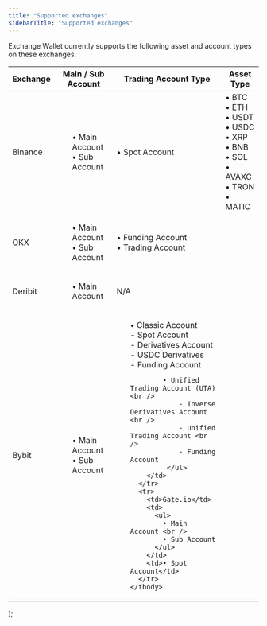 ```yaml
---
title: "Supported exchanges"
sidebarTitle: "Supported exchanges"
---
```


Exchange Wallet currently supports the following asset and account types on these exchanges.


  <table>
    <thead>
      <tr>
        <th>Exchange</th>
        <th>Main / Sub Account</th>
        <th>Trading Account Type</th>
        <th>Asset Type</th>
      </tr>
    </thead>
    <tbody>
      <tr>
        <td>Binance</td>
        <td>
          <ul>
            • Main Account <br />
            • Sub Account
          </ul>
        </td>
        <td>• Spot Account</td>
        <td rowSpan={5}>• BTC<br />• ETH<br />• USDT<br />• USDC<br />• XRP<br />• BNB<br />• SOL<br />• AVAXC<br />• TRON<br />• MATIC<br /></td>
      </tr>
      <tr>
        <td>OKX</td>
        <td>
          <ul>
            • Main Account <br />
            • Sub Account
          </ul>
        </td>
        <td>• Funding Account <br />
            • Trading Account
        </td>
      </tr>
      <tr>
        <td>Deribit</td>
        <td>
          <ul>
            • Main Account
          </ul>
        </td>
        <td>N/A</td>
      </tr>
      <tr>
        <td>Bybit</td>
        <td>
          <ul>
            • Main Account <br />
            • Sub Account
          </ul>
        </td>
        <td>
            <ul>
            • Classic Account <br />
                - Spot Account <br />
                - Derivatives Account <br />
                - USDC Derivatives <br />
                - Funding Account <br />

            • Unified Trading Account (UTA) <br />
                - Inverse Derivatives Account <br />
                - Unified Trading Account <br />
                - Funding Account
             </ul>
        </td>
      </tr>
      <tr>
        <td>Gate.io</td>
        <td>
          <ul>
            • Main Account <br />
            • Sub Account
          </ul>
        </td>
        <td>• Spot Account</td>
      </tr>
    </tbody>
  </table>
);

<MyTable />


